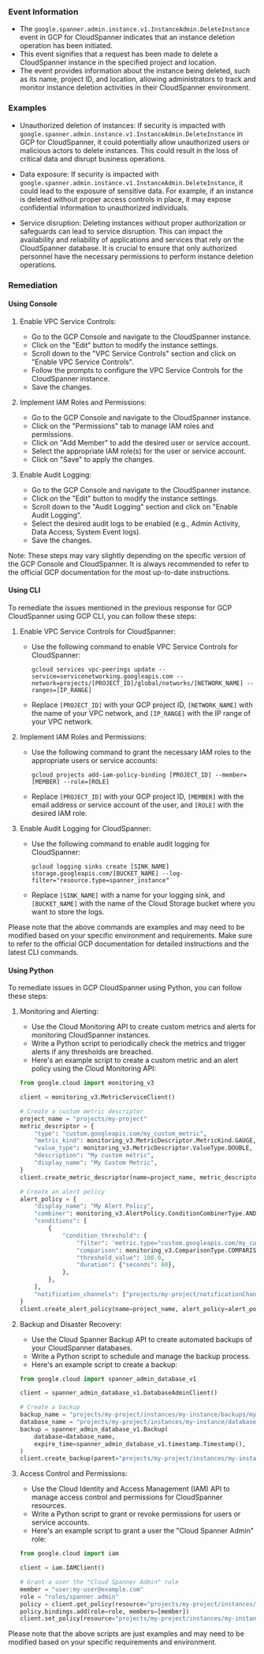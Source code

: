 
### Event Information

- The `google.spanner.admin.instance.v1.InstanceAdmin.DeleteInstance` event in GCP for CloudSpanner indicates that an instance deletion operation has been initiated.
- This event signifies that a request has been made to delete a CloudSpanner instance in the specified project and location.
- The event provides information about the instance being deleted, such as its name, project ID, and location, allowing administrators to track and monitor instance deletion activities in their CloudSpanner environment.


### Examples

- Unauthorized deletion of instances: If security is impacted with `google.spanner.admin.instance.v1.InstanceAdmin.DeleteInstance` in GCP for CloudSpanner, it could potentially allow unauthorized users or malicious actors to delete instances. This could result in the loss of critical data and disrupt business operations.

- Data exposure: If security is impacted with `google.spanner.admin.instance.v1.InstanceAdmin.DeleteInstance`, it could lead to the exposure of sensitive data. For example, if an instance is deleted without proper access controls in place, it may expose confidential information to unauthorized individuals.

- Service disruption: Deleting instances without proper authorization or safeguards can lead to service disruption. This can impact the availability and reliability of applications and services that rely on the CloudSpanner database. It is crucial to ensure that only authorized personnel have the necessary permissions to perform instance deletion operations.

### Remediation

#### Using Console

1. Enable VPC Service Controls:
   - Go to the GCP Console and navigate to the CloudSpanner instance.
   - Click on the "Edit" button to modify the instance settings.
   - Scroll down to the "VPC Service Controls" section and click on "Enable VPC Service Controls".
   - Follow the prompts to configure the VPC Service Controls for the CloudSpanner instance.
   - Save the changes.

2. Implement IAM Roles and Permissions:
   - Go to the GCP Console and navigate to the CloudSpanner instance.
   - Click on the "Permissions" tab to manage IAM roles and permissions.
   - Click on "Add Member" to add the desired user or service account.
   - Select the appropriate IAM role(s) for the user or service account.
   - Click on "Save" to apply the changes.

3. Enable Audit Logging:
   - Go to the GCP Console and navigate to the CloudSpanner instance.
   - Click on the "Edit" button to modify the instance settings.
   - Scroll down to the "Audit Logging" section and click on "Enable Audit Logging".
   - Select the desired audit logs to be enabled (e.g., Admin Activity, Data Access, System Event logs).
   - Save the changes.

Note: These steps may vary slightly depending on the specific version of the GCP Console and CloudSpanner. It is always recommended to refer to the official GCP documentation for the most up-to-date instructions.

#### Using CLI

To remediate the issues mentioned in the previous response for GCP CloudSpanner using GCP CLI, you can follow these steps:

1. Enable VPC Service Controls for CloudSpanner:
   - Use the following command to enable VPC Service Controls for CloudSpanner:
     ```
     gcloud services vpc-peerings update --service=servicenetworking.googleapis.com --network=projects/[PROJECT_ID]/global/networks/[NETWORK_NAME] --ranges=[IP_RANGE]
     ```
   - Replace `[PROJECT_ID]` with your GCP project ID, `[NETWORK_NAME]` with the name of your VPC network, and `[IP_RANGE]` with the IP range of your VPC network.

2. Implement IAM Roles and Permissions:
   - Use the following command to grant the necessary IAM roles to the appropriate users or service accounts:
     ```
     gcloud projects add-iam-policy-binding [PROJECT_ID] --member=[MEMBER] --role=[ROLE]
     ```
   - Replace `[PROJECT_ID]` with your GCP project ID, `[MEMBER]` with the email address or service account of the user, and `[ROLE]` with the desired IAM role.

3. Enable Audit Logging for CloudSpanner:
   - Use the following command to enable audit logging for CloudSpanner:
     ```
     gcloud logging sinks create [SINK_NAME] storage.googleapis.com/[BUCKET_NAME] --log-filter="resource.type=spanner_instance"
     ```
   - Replace `[SINK_NAME]` with a name for your logging sink, and `[BUCKET_NAME]` with the name of the Cloud Storage bucket where you want to store the logs.

Please note that the above commands are examples and may need to be modified based on your specific environment and requirements. Make sure to refer to the official GCP documentation for detailed instructions and the latest CLI commands.

#### Using Python

To remediate issues in GCP CloudSpanner using Python, you can follow these steps:

1. Monitoring and Alerting:
   - Use the Cloud Monitoring API to create custom metrics and alerts for monitoring CloudSpanner instances.
   - Write a Python script to periodically check the metrics and trigger alerts if any thresholds are breached.
   - Here's an example script to create a custom metric and an alert policy using the Cloud Monitoring API:

   ```python
   from google.cloud import monitoring_v3

   client = monitoring_v3.MetricServiceClient()

   # Create a custom metric descriptor
   project_name = "projects/my-project"
   metric_descriptor = {
       "type": "custom.googleapis.com/my_custom_metric",
       "metric_kind": monitoring_v3.MetricDescriptor.MetricKind.GAUGE,
       "value_type": monitoring_v3.MetricDescriptor.ValueType.DOUBLE,
       "description": "My custom metric",
       "display_name": "My Custom Metric",
   }
   client.create_metric_descriptor(name=project_name, metric_descriptor=metric_descriptor)

   # Create an alert policy
   alert_policy = {
       "display_name": "My Alert Policy",
       "combiner": monitoring_v3.AlertPolicy.ConditionCombinerType.AND,
       "conditions": [
           {
               "condition_threshold": {
                   "filter": 'metric.type="custom.googleapis.com/my_custom_metric"',
                   "comparison": monitoring_v3.ComparisonType.COMPARISON_GT,
                   "threshold_value": 100.0,
                   "duration": {"seconds": 60},
               },
           },
       ],
       "notification_channels": ["projects/my-project/notificationChannels/my-channel"],
   }
   client.create_alert_policy(name=project_name, alert_policy=alert_policy)
   ```

2. Backup and Disaster Recovery:
   - Use the Cloud Spanner Backup API to create automated backups of your CloudSpanner databases.
   - Write a Python script to schedule and manage the backup process.
   - Here's an example script to create a backup:

   ```python
   from google.cloud import spanner_admin_database_v1

   client = spanner_admin_database_v1.DatabaseAdminClient()

   # Create a backup
   backup_name = "projects/my-project/instances/my-instance/backups/my-backup"
   database_name = "projects/my-project/instances/my-instance/databases/my-database"
   backup = spanner_admin_database_v1.Backup(
       database=database_name,
       expire_time=spanner_admin_database_v1.timestamp.Timestamp(),
   )
   client.create_backup(parent="projects/my-project/instances/my-instance", backup_id="my-backup", backup=backup)
   ```

3. Access Control and Permissions:
   - Use the Cloud Identity and Access Management (IAM) API to manage access control and permissions for CloudSpanner resources.
   - Write a Python script to grant or revoke permissions for users or service accounts.
   - Here's an example script to grant a user the "Cloud Spanner Admin" role:

   ```python
   from google.cloud import iam

   client = iam.IAMClient()

   # Grant a user the "Cloud Spanner Admin" role
   member = "user:my-user@example.com"
   role = "roles/spanner.admin"
   policy = client.get_policy(resource="projects/my-project/instances/my-instance")
   policy.bindings.add(role=role, members=[member])
   client.set_policy(resource="projects/my-project/instances/my-instance", policy=policy)
   ```

Please note that the above scripts are just examples and may need to be modified based on your specific requirements and environment.

